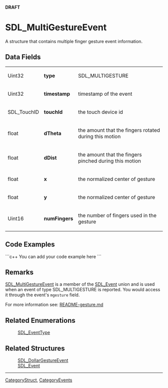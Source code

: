 <!-- pragma section-numbers off -->
<!-- pragma camelcase off -->
'''DRAFT'''

= SDL_MultiGestureEvent =
A structure that contains multiple finger gesture event information.


== Data Fields ==
{|
|Uint32
|'''type'''
|SDL_MULTIGESTURE
|-
|Uint32
|'''timestamp'''
|timestamp of the event
|-
|SDL_TouchID
|'''touchId'''
|the touch device id
|-
|float
|'''dTheta'''
|the amount that the fingers rotated during this motion
|-
|float
|'''dDist'''
|the amount that the fingers pinched during this motion
|-
|float
|'''x'''
|the normalized center of gesture
|-
|float
|'''y'''
|the normalized center of gesture
|-
|Uint16
|'''numFingers'''
|the number of fingers used in the gesture
|}

== Code Examples ==
```c++
You can add your code example here
```

== Remarks ==
[[SDL_MultiGestureEvent]] is a member of the [[SDL_Event]] union and is used when an event of type SDL_MULTIGESTURE is reported. You would access it through the event's <code>mgesture</code> field.

For more information see: [http://hg.libsdl.org/SDL/file/default/docs/README-gesture.md README-gesture.md]

== Related Enumerations ==
:[[SDL_EventType]]

== Related Structures ==
:[[SDL_DollarGestureEvent]]
:[[SDL_Event]]

----
[[CategoryStruct]], [[CategoryEvents]]

